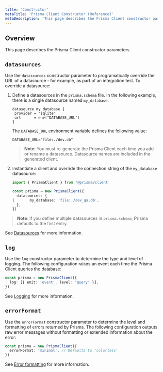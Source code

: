 ```yaml
---
title: 'Constructor'
metaTitle: 'Prisma Client Constructor (Reference)'
metaDescription: 'This page describes the Prisma Client constructor parameters.'
---
```


## Overview

This page describes the Prisma Client constructor parameters.

## `datasources`

Use the `datasources` constructor parameter to programatically override the URL of a datasource - for example, as part of an integration test. To override a datasource:

1. Define a datasources in the `prisma.schema` file. In the following example, there is a single datasource named `my_database`:

   ```prisma
   datasource my_database {
    provider = "sqlite"
    url      = env("DATABASE_URL")
   }
   ```

   The `DATABASE_URL` environment variable defines the following value:

   ```
   DATABASE_URL="file:./dev.db"
   ```

   > **Note**: You must re-generate the Prisma Client each time you add or rename a datasource. Datasource names are included in the generated client.

2. Instantiate a client and override the connection string of the `my_database` datasource:

   ```ts
   import { PrismaClient } from '@prisma/client'

   const prisma = new PrismaClient({
     datasources: {
   |       my_database: 'file:./dev_qa.db',
     },
   })
   ```

> **Note**: If you define multiple datasources in `prisma.schema`, Prisma defaults to the first entry.

See [Datasources](../prisma-schema/data-sources) for more information.

## `log`

Use the `log` constructor parameter to determine the type and level of logging. The following configuration raises an event each time the Prisma Client queries the database:

```ts
const prisma = new PrismaClient({
  log: [{ emit: 'event', level: 'query' }],
})
```

See [Logging](logging) for more information.

## `errorFormat`

Use the `errorFormat` constructor parameter to determine the level and formatting of errors returned by Prisma. The following configuration outputs raw error messages without formatting or extended information about the error:

```ts
const prisma = new PrismaClient({
  errorFormat: 'minimal', // Defaults to 'colorless'
})
```

See [Error formatting](error-formatting) for more information.
